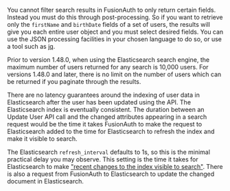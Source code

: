 You cannot filter search results in FusionAuth to only return certain fields. Instead you must do this through post-processing. So if you want to retrieve only the `firstName` and `birthDate` fields of a set of users, the results will give you each entire user object and you must select desired fields. You can use the JSON processing facilities in your chosen language to do so, or use a tool such as [jq](https://stedolan.github.io/jq/).

Prior to version 1.48.0, when using the Elasticsearch search engine, the maximum number of users returned for any search is 10,000 users. For versions 1.48.0 and later, there is no limit on the number of users which can be returned if you paginate through the results.

There are no latency guarantees around the indexing of user data in Elasticsearch after the user has been updated using the API. The Elasticsearch index is eventually consistent. The duration between an Update User API call and the changed attributes appearing in a search request would be the time it takes FusionAuth to make the request to Elasticsearch added to the time for Elasticsearch to refresh the index and make it visible to search.

The Elasticsearch `refresh_interval` defaults to 1s, so this is the minimal practical delay you may observe. This setting is the time it takes for Elasticsearch to make ["recent changes to the index visible to search"](https://www.elastic.co/guide/en/elasticsearch/reference/current/index-modules.html#index-refresh-interval-setting). There is also a request from FusionAuth to Elasticsearch to update the changed document in Elasticsearch.
